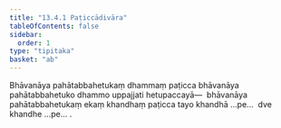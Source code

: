 ```yaml
---
title: "13.4.1 Paṭiccādivāra"
tableOfContents: false
sidebar:
  order: 1
type: "tipitaka"
basket: "ab"
---
```



<DynamicBreadcrumb />

<Division number="93">

<Paragraph number="4266">
Bhāvanāya pahātabbahetukaṃ dhammaṃ paṭicca bhāvanāya pahātabbahetuko dhammo uppajjati hetupaccayā—  bhāvanāya pahātabbahetukaṃ ekaṃ khandhaṃ paṭicca tayo khandhā …pe…  dve khandhe …pe… .
</Paragraph>
</Division>